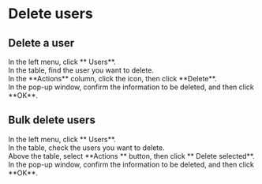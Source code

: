 # Delete users

## Delete a user

<Steps>

<div>
<Nav name="console" />
</div>

<div>
In the left menu, click **<Icon name="UserO" /> Users**.
</div>

<div>
In the table, find the user you want to delete.
</div>

<div>
In the **Actions** column, click the <Icon name="..." /> icon, then click **Delete**.
</div>

<div>
In the pop-up window, confirm the information to be deleted, and then click **OK**.
</div>

</Steps>


## Bulk delete users

<Steps>

<div>
<Nav name="console" />
</div>

<div>
In the left menu, click **<Icon name="UserO" /> Users**.
</div>

<div>
In the table, check the users you want to delete.
</div>

<div>
Above the table, select **Actions <Icon name="chevron-down" />** button, then click **<Icon name="Trash2" /> Delete selected**.
</div>

<div>
In the pop-up window, confirm the information to be deleted, and then click **OK**.
</div>

</Steps>